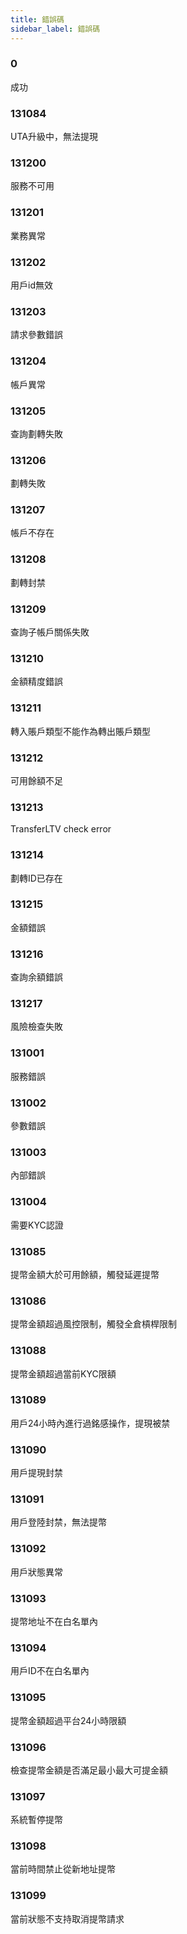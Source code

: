 ```yaml
---
title: 錯誤碼
sidebar_label: 錯誤碼
---
```


### 0
成功

### 131084
UTA升級中，無法提現

### 131200
服務不可用

### 131201
業務異常

### 131202
用戶id無效

### 131203
請求參數錯誤

### 131204
帳戶異常

### 131205
查詢劃轉失敗

### 131206
劃轉失敗

### 131207
帳戶不存在

### 131208
劃轉封禁

### 131209
查詢子帳戶關係失敗

### 131210
金額精度錯誤

### 131211
轉入賬戶類型不能作為轉出賬戶類型

### 131212
可用餘額不足

### 131213
TransferLTV check error

### 131214
劃轉ID已存在

### 131215
金額錯誤

### 131216
查詢余額錯誤

### 131217
風險檢查失敗

### 131001
服務錯誤

### 131002
參數錯誤

### 131003
內部錯誤

### 131004
需要KYC認證

### 131085
提幣金額大於可用餘額，觸發延遲提幣

### 131086
提幣金額超過風控限制，觸發全倉槓桿限制

### 131088
提幣金額超過當前KYC限額

### 131089
用戶24小時內進行過銘感操作，提現被禁

### 131090
用戶提現封禁

### 131091
用戶登陸封禁，無法提幣

### 131092
用戶狀態異常

### 131093
提幣地址不在白名單內

### 131094
用戶ID不在白名單內

### 131095
提幣金額超過平台24小時限額

### 131096
檢查提幣金額是否滿足最小最大可提金額

### 131097
系統暫停提幣

### 131098
當前時間禁止從新地址提幣

### 131099
當前狀態不支持取消提幣請求